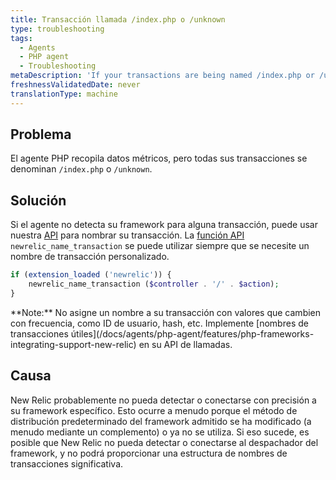 ```yaml
---
title: Transacción llamada /index.php o /unknown
type: troubleshooting
tags:
  - Agents
  - PHP agent
  - Troubleshooting
metaDescription: 'If your transactions are being named /index.php or /unknown, New Relic probably cannot accurately detect or hook into your framework.'
freshnessValidatedDate: never
translationType: machine
---
```


## Problema

El agente PHP recopila datos métricos, pero todas sus transacciones se denominan `/index.php` o `/unknown`.

## Solución

Si el agente no detecta su framework para alguna transacción, puede usar nuestra [API](/docs/agents/php-agent/configuration/php-agent-api#api-name-wt) para nombrar su transacción. La [función API](/docs/agents/php-agent/php-agent-api/newrelic_name_transaction/) `newrelic_name_transaction` se puede utilizar siempre que se necesite un nombre de transacción personalizado.

```php
if (extension_loaded ('newrelic')) {
    newrelic_name_transaction ($controller . '/' . $action);
}
```

<Callout variant="tip">
  <DNT>**Note:**</DNT> No asigne un nombre a su transacción con valores que cambien con frecuencia, como ID de usuario, hash, etc. Implemente [nombres de transacciones útiles](/docs/agents/php-agent/features/php-frameworks-integrating-support-new-relic) en su API de llamadas.
</Callout>

## Causa

New Relic probablemente no pueda detectar o conectarse con precisión a su framework específico. Esto ocurre a menudo porque el método de distribución predeterminado del framework admitido se ha modificado (a menudo mediante un complemento) o ya no se utiliza. Si eso sucede, es posible que New Relic no pueda detectar o conectarse al despachador del framework, y no podrá proporcionar una estructura de nombres de transacciones significativa.